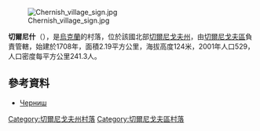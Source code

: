 {{Refimprove|time=2020-03-06T00:26:23+00:00}}
[[Image:Chernish_village_sign.jpg|right]]

{{coord|51|37|0|N|31|30|42|E|scale:100000|display=title}}

'''切爾尼什'''（{{lang-uk|Черниш}}），是[[烏克蘭|烏克蘭]]的村落，位於該國北部[[切爾尼戈夫州|切爾尼戈夫州]]，由[[切爾尼戈夫區|切爾尼戈夫區]]負責管轄，始建於1708年，面積2.19平方公里，海拔高度124米，2001年人口529，人口密度每平方公里241.3人。

==參考資料==
*[http://w1.c1.rada.gov.ua/pls/z7502/A005?rdat1=21.05.2014&rf7571=41508 Черниш]{{dead link|date=2017年11月 |bot=InternetArchiveBot |fix-attempted=yes }}

[[Category:切爾尼戈夫州村落|Category:切爾尼戈夫州村落]]
[[Category:切爾尼戈夫區村落|Category:切爾尼戈夫區村落]]


{{Chernihiv-geo-stub}}